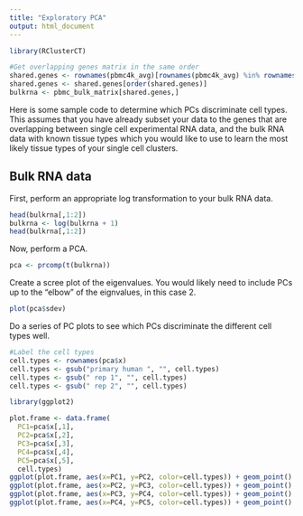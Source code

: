 ```yaml
---
title: "Exploratory PCA"
output: html_document
---
```


```r
library(RClusterCT)

#Get overlapping genes matrix in the same order
shared.genes <- rownames(pbmc4k_avg)[rownames(pbmc4k_avg) %in% rownames(pbmc_bulk_matrix)]
shared.genes <- shared.genes[order(shared.genes)]
bulkrna <- pbmc_bulk_matrix[shared.genes,]
```

Here is some sample code to determine which PCs discriminate cell types.
This assumes that you have already subset your data to the genes that are overlapping between single cell experimental RNA data, and the bulk RNA data with known tissue types which you would like to use to learn the most likely tissue types of your single cell clusters.

## Bulk RNA data

First, perform an appropriate log transformation to your bulk RNA data. 

```r
head(bulkrna[,1:2])
bulkrna <- log(bulkrna + 1)
head(bulkrna[,1:2])
```

Now, perform a PCA.

```r
pca <- prcomp(t(bulkrna))
```

Create a scree plot of the eigenvalues. You would likely need to include PCs up to the "elbow" of the eignvalues, in this case 2.

```r
plot(pca$sdev)
```

Do a series of PC plots to see which PCs discriminate the different cell types well.

```r
#Label the cell types
cell.types <- rownames(pca$x)
cell.types <- gsub("primary human ", "", cell.types)
cell.types <- gsub(" rep 1", "", cell.types)
cell.types <- gsub(" rep 2", "", cell.types)

library(ggplot2)

plot.frame <- data.frame(
  PC1=pca$x[,1],
  PC2=pca$x[,2],
  PC3=pca$x[,3],
  PC4=pca$x[,4],
  PC5=pca$x[,5],
  cell.types) 
ggplot(plot.frame, aes(x=PC1, y=PC2, color=cell.types)) + geom_point() 
ggplot(plot.frame, aes(x=PC2, y=PC3, color=cell.types)) + geom_point() 
ggplot(plot.frame, aes(x=PC3, y=PC4, color=cell.types)) + geom_point() 
ggplot(plot.frame, aes(x=PC4, y=PC5, color=cell.types)) + geom_point() 
```

